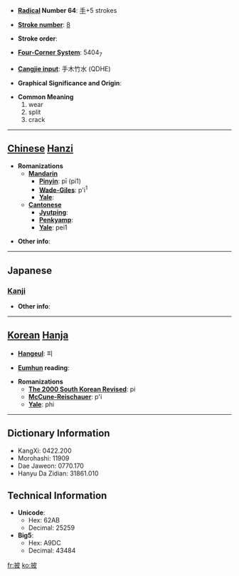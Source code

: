 * '''[[Wiktionary:Chinese radical index| Radical]] Number 64''': [[Wiktionary:Chinese radical index 手|手]]+5 strokes

* '''[[Wiktionary:Chinese total strokes index|Stroke number]]''': [[Wiktionary:Chinese total strokes index 8|8]]

* '''Stroke order''': 

* '''[[Wiktionary:Chinese four corner index|Four-Corner System]]''': 5404<sub>7</sub>

* '''[[Wiktionary:Chinese Cangjie index|Cangjie input]]''': 手木竹水 (QDHE)

* '''Graphical Significance and Origin''': 

* '''Common Meaning'''
*#wear
*# split
*# crack


----

== [[Chinese]] [[Hanzi]] ==

* '''Romanizations'''
** '''[[Mandarin]]'''
*** '''[[Pinyin]]''': pī (pi1)
*** '''[[Wade-Giles]]''': p'i<sup>1</sup>
*** '''[[Yale]]''': 
** '''[[Cantonese]]'''
*** '''[[Jyutping]]''':
*** '''[[Penkyamp]]''': 
*** '''[[Yale]]''': pei1

* '''Other info''': 

----

==Japanese==
===[[Kanji]]===
{{kanji|on readings=[[ひ]] (hi)
|kun readings=[[ひらく]] (hiraku)
}}

* '''Other info''':  

----

== [[Korean]] [[Hanja]] ==

* '''[[Hangeul]]''': 피

* '''[[Eumhun]] reading''': 

* '''Romanizations'''
** '''[[The 2000 South Korean Revised Romanization|The 2000 South Korean Revised]]''': pi
** '''[[McCune-Reischauer]]''': p'i
** '''[[Yale]]''': phi

----

== Dictionary Information ==

* KangXi: 0422.200
* Morohashi: 11909
* Dae Jaweon: 0770.170
* Hanyu Da Zidian: 31861.010

== Technical Information ==

* '''Unicode''':
** Hex: 62AB
** Decimal: 25259
* '''Big5''':
** Hex: A9DC
** Decimal: 43484

[[fr:披]]
[[ko:披]]